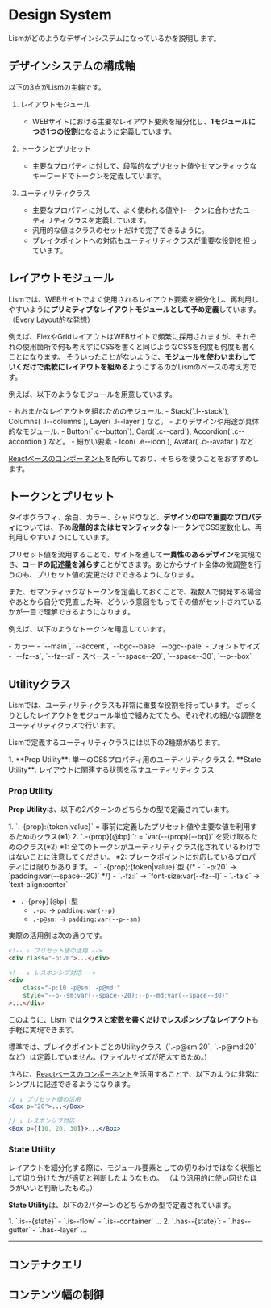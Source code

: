 # Design System

Lismがどのようなデザインシステムになっているかを説明します。


## デザインシステムの構成軸

以下の3点がLismの主軸です。

1. レイアウトモジュール
	- WEBサイトにおける主要なレイアウト要素を細分化し、**1モジュールにつき1つの役割**になるように定義しています。

2. トークンとプリセット
	- 主要なプロパティに対して、段階的なプリセット値やセマンティックなキーワードでトークンを定義しています。

3. ユーティリティクラス
	- 主要なプロパティに対して、よく使われる値やトークンに合わせたユーティリティクラスを定義しています。
	- 汎用的な値はクラスのセットだけで完了できるように。
	- ブレイクポイントへの対応もユーティリティクラスが重要な役割を担っています。


## レイアウトモジュール

Lismでは、WEBサイトでよく使用されるレイアウト要素を細分化し、再利用しやすいように**プリミティブなレイアウトモジュールとして予め定義**しています。  
（Every Layout的な発想）

例えば、FlexやGridレイアウトはWEBサイトで頻繁に採用されますが、それぞれの使用箇所で何も考えずにCSSを書くと同じようなCSSを何度も何度も書くことになります。
そういったことがないように、**モジュールを使わいまわしていくだけで柔軟にレイアウトを組める**ようにするのがLismのベースの考え方です。

例えば、以下のようなモジュールを用意しています。

<Box bgc="pale" p="30">
	- おおまかなレイアウトを組むためのモジュール.
		- Stack(`.l--stack`), Columns(`.l--columns`), Layer(`.l--layer`) など。
	- よりデザインや用途が具体的なモジュール.
		- Button(`.c--button`), Card(`.c--card`), Accordion(`.c--accordion`) など。
	- 細かい要素
		- Icon(`.e--icon`), Avatar(`.c--avatar`) など
</Box>

[Reactベースのコンポーネント](/docs/components/)を配布しており、そちらを使うことをおすすめします。



## トークンとプリセット

タイポグラフィ、余白、カラー、シャドウなど、**デザインの中で重要なプロパティ**については、予め**段階的またはセマンティックなトークン**でCSS変数化し、再利用しやすいようにしています。

プリセット値を流用することで、サイトを通して**一貫性のあるデザイン**を実現でき、**コードの記述量を減らす**ことができます。あとからサイト全体の微調整を行うのも、プリセット値の変更だけでできるようになります。

また、セマンティックなトークンを定義しておくことで、複数人で開発する場合やあとから自分で見直した時、どういう意図をもってその値がセットされているかが一目で理解できるようになります。


例えば、以下のようなトークンを用意しています。

<Box bgc="pale" p="30">
	- カラー
		- `--main`, `--accent`, `--bgc--base` `--bgc--pale`
	- フォントサイズ
		- `--fz--s`, `--fz--xl`
	- スペース
		- `--space--20`, `--space--30`, `--p--box`
</Box>


## Utilityクラス

Lismでは、ユーティリティクラスも非常に重要な役割を持っています。
ざっくりとしたレイアウトをモジュール単位で組みたてたら、それぞれの細かな調整をユーティリティクラスで行います。

Lismで定義するユーティリティクラスには以下の2種類があります。

<Box bgc="pale" p="30">
1. **Prop Utility**: 単一のCSSプロパティ用のユーティリティクラス
2. **State Utility**: レイアウトに関連する状態を示すユーティリティクラス
</Box>


### Prop Utility

**Prop Utility**は、以下の2パターンのどちらかの型で定義されています。

<Box bgc="pale" p="30">
1. `.-{prop}:{token|value}`  
	= 事前に定義したプリセット値や主要な値を利用するためのクラス(※1)  
2. `.-{prop}[@bp]:`:  
	= `var(--{prop}[--bp])` を受け取るためのクラス(※2)

<Box fz="s" bgc="b200" p='box:s' radius='3'>
	※1: 全てのトークンがユーティリティクラス化されているわけではないことに注意してください。
	※2: ブレークポイントに対応しているプロパティには限りがあります。
</Box>
</Box>


<Note preset="note" heading="例">
- `.-{prop}:{token|value}`型
	{/* - `.-p:20` → `padding:var(--space--20)` */}
	- `.-fz:l` → `font-size:var(--fz--l)`
	- `.-ta:c` → `text-align:center`
	
- `.-{prop}[@bp]:`型
	- `.-p:` → `padding:var(--p)`
	- `.-p@sm:` → `padding:var(--p--sm)`
</Note>

実際の活用例は次の通りです。

```html
<!-- ↓ プリセット値の活用 -->
<div class="-p:20">...</div>

<!-- ↓ レスポンシブ対応 -->
<div
	class="-p:10 -p@sm: -p@md:"
	style="--p--sm:var(--space--20);--p--md:var(--space--30)"
>...</div>
```

このように、Lism では**クラスと変数を書くだけでレスポンシブなレイアウト**も手軽に実現できます。

<Alert preset="warning">
標準では、ブレイクポイントごとのUtilityクラス（`.-p@sm:20`, `.-p@md:20`など）は定義していません。(ファイルサイズが肥大するため。)
</Alert>


さらに、[Reactベースのコンポーネント](/docs/components/)を活用することで、以下のように非常にシンプルに記述できるようになります。


```jsx
// ↓ プリセット値の活用
<Box p="20">...</Box>

// ↓ レスポンシブ対応
<Box p={[10, 20, 30]}>...</Box>
```


### State Utility

レイアウトを細分化する際に、モジュール要素としての切りわけではなく状態として切り分けた方が適切と判断したようなもの。
（より汎用的に使い回せたほうがいいと判断したもの。）

**State Utility**は、以下の2パターンのどちらかの型で定義されています。

<Box bgc="pale" p="30">
1. `.is--{state}`  
	- `.is--flow`
	- `.is--container` ...
2. `.has--{state}`:  
	- `.has--gutter`
	- `.has--layer` ...
</Box>


---


## コンテナクエリ

## コンテンツ幅の制御

